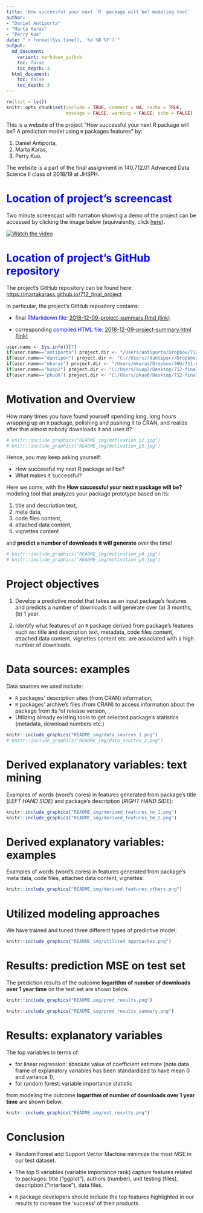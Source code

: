 ```yaml
---
title: 'How successful your next `R` package will be? modeling tool'
author: 
- "Daniel Antiporta"
- "Marta Karas"
- "Perry Kuo"
date: "`r format(Sys.time(), '%d %B %Y')`"
output:
  md_document:
    variant: markdown_github
    toc: false
    toc_depth: 3
  html_document:
    toc: false
    toc_depth: 3
---
```


```r
rm(list = ls())
knitr::opts_chunk$set(include = TRUE, comment = NA, cache = TRUE, 
                      message = FALSE, warning = FALSE, echo = FALSE)

```

This is a website of the project "How successful your next R package will be? A prediction model using `R` packages features" by: 

1. Daniel Antiporta, 
2. Marta Karas, 
3. Perry Kuo.

The website is a part of the final assignment in 140.712.01 Advanced Data Science II class of 2018/19 at JHSPH.

# <span style="color:blue">Location of project's screencast</span>

Two minute screencast with narration showing a demo of the project can be accessed by clicking the image below (equivalently, click [here](https://youtu.be/eEBjMXPTmEw)). 

[![Watch the video](README_img/screencast_link.png)](https://youtu.be/eEBjMXPTmEw)

# <span style="color:blue">Location of project's GitHub repository</span>

The project's GitHub repository can be found here: [https://martakarass.github.io/712_final_project](https://martakarass.github.io/712_final_project) 

In particular, the project's GitHub repository contains: 

* final <span style="color:blue">RMarkdown file</span>:  [2018-12-09-project-summary.Rmd (link)](https://github.com/martakarass/712-final_project/blob/master/Rmd_files/2018-12-09-project-summary/2018-12-09-project-summary.Rmd)

* corresponding <span style="color:blue">compiled HTML file</span>: [2018-12-09-project-summary.html (link)](https://github.com/martakarass/712-final_project/blob/master/Rmd_files/2018-12-09-project-summary/2018-12-09-project-summary.html)
 


```r
user.name <- Sys.info()[7]
if(user.name=="antiporta") project.dir <- "/Users/antiporta/Dropbox/712-final_project/"
if(user.name=="dantipor") project.dir <- "C://Users//dantipor//Dropbox//712-final_project//"
if(user.name=="mkaras") project.dir <- "/Users/mkaras/Dropbox/JHU/711-ADV_DATA_SCIENCE/712-final_project/"
if(user.name=="kuop2") project.dir <- "C:/Users/kuop2/Desktop/712-final_project"
if(user.name=="pkuo6") project.dir <- "C:/Users/pkuo6/Desktop/712-final_project"
```

# Motivation and Overview

How many times you have found yourself spending long, long hours wrapping up an `R` package, polishing and pushing it to CRAN, and realize after that almost nobody downloads it and uses it?

```r
# knitr::include_graphics("README_img/motivation_p2.jpg")
# knitr::include_graphics("README_img/motivation_p3.jpg")
```

Hence, you may keep asking yourself: 

- How successful my next R package will be? 
- What makes it successful? 

Here we come, with the **How successful your next `R` package will be?** modeling tool that analyzes your package prototype based on its: 

1. title and description text,
2. meta data,
3. code files content,
4. attached data content,
5. vignettes content

and **predict a number of downloads it will generate** over the time! 

```r
# knitr::include_graphics("README_img/motivation_p4.jpg")
# knitr::include_graphics("README_img/motivation_p5.jpg")
```


# Project objectives

1. Develop a predictive model  that takes as an input package's features and predicts a number of downloads it will generate over (a) 3 months, (b) 1 year. 

2. Identify what features of an `R` package derived from package's features such as: title and description text,  metadata, code files content, attached data content, vignettes content etc. are associated with a high number of downloads. 

#  Data sources: examples   

Data sources we used include: 

- `R` packages’ description sites (from CRAN) information,
- `R` packages’ archive’s files (from CRAN) to access information about the package from its 1st release version,
- Utilizing already existing tools to get selected package's statistics (metadata, download numbers etc.)

```r
knitr::include_graphics("README_img/data_sources_1.png")
# knitr::include_graphics("README_img/data_sources_2.png")
```


# Derived explanatory variables: text mining 

Examples of words (word's cores) in features generated from package's title (*LEFT HAND SIDE*) and package's description (*RIGHT HAND SIDE*): 

```r
knitr::include_graphics("README_img/derived_features_tm_1.png")
knitr::include_graphics("README_img/derived_features_tm_2.png")
```

# Derived explanatory variables: examples 

Examples of words (word's cores) in features generated from package's meta data, code files, attached data content, vignettes: 

```r
knitr::include_graphics("README_img/derived_features_others.png")
```


# Utilized modeling approaches

We have trained and tuned three different types of predictive model: 

```r
knitr::include_graphics("README_img/utilized_approaches.png")
```

# Results: prediction MSE on test set 

The prediction results of the outcome **logarithm of number of downloads over 1 year time** on the test set are shown below. 

```r
knitr::include_graphics("README_img/pred_results.png")
```

```r
knitr::include_graphics("README_img/pred_results_summary.png")
```

# Results: explanatory variables 

The top variables in terms of: 

- for linear regression: absolute value of coefficient estimate (note data frame of explanatory variables has been standardized to have mean 0 and variance 1),
- for random forest: variable importance statistic

from modeling the outcome **logarithm of number of downloads over 1 year time** are shown below. 

```r
knitr::include_graphics("README_img/est_results.png")
```

# Conclusion

- Random Forest and Support Vector Machine minimize the most MSE in our test dataset.

- The top 5 variables (variable importance rank) capture features related to packages: title ("ggplot"), authors (number), unit testing (files), description ("interface"), data files.

- `R` package developers should include the top features highlighted in our results to increase the ‘success’ of their products.





